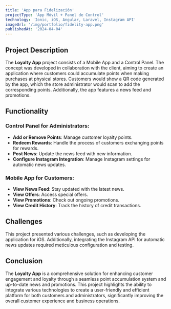 ```yaml
---
title: 'App para Fidelización'
projectType: 'App Móvil + Panel de Control'
technology: 'Ionic, iOS, Angular, Laravel, Instagram API'
imageUrl: '/img/portfolio/fidelity-app.png'
publishedAt: '2024-04-04'
---
```

## Project Description

The **Loyalty App** project consists of a Mobile App and a Control Panel. The concept was developed in collaboration with the client, aiming to create an application where customers could accumulate points when making purchases at physical stores. Customers would show a QR code generated by the app, which the store administrator would scan to add the corresponding points. Additionally, the app features a news feed and promotions.

## Functionality

### Control Panel for Administrators:
- **Add or Remove Points**: Manage customer loyalty points.
- **Redeem Rewards**: Handle the process of customers exchanging points for rewards.
- **Post News**: Update the news feed with new information.
- **Configure Instagram Integration**: Manage Instagram settings for automatic news updates.

### Mobile App for Customers:
- **View News Feed**: Stay updated with the latest news.
- **View Offers**: Access special offers.
- **View Promotions**: Check out ongoing promotions.
- **View Credit History**: Track the history of credit transactions.

## Challenges

This project presented various challenges, such as developing the application for iOS. Additionally, integrating the Instagram API for automatic news updates required meticulous configuration and testing.

## Conclusion

The **Loyalty App** is a comprehensive solution for enhancing customer engagement and loyalty through a seamless point accumulation system and up-to-date news and promotions. This project highlights the ability to integrate various technologies to create a user-friendly and efficient platform for both customers and administrators, significantly improving the overall customer experience and business operations.
